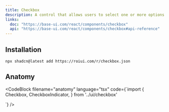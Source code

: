 ```yaml
---
title: Checkbox
description: A control that allows users to select one or more options from a set.
links:
  doc: "https://base-ui.com/react/components/checkbox"
  api: "https://base-ui.com/react/components/checkbox#api-reference"
---
```



<ComponentPreview name="checkbox-demo" />

## Installation

```package-install
npx shadcn@latest add https://roiui.com/r/checkbox.json
```

## Anatomy

<CodeBlock
filename="anatomy"
  language="tsx"
  code={`import {
  Checkbox,
  CheckboxIndicator,
} from '../ui/checkbox'

<Checkbox>
  <CheckboxIndicator />
</Checkbox>`}
/>
